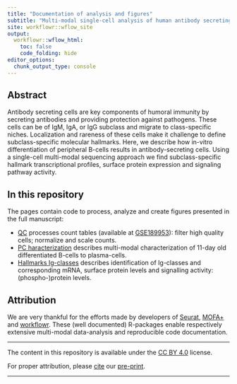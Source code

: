 ```yaml
---
title: "Documentation of analysis and figures"
subtitle: "Multi-modal single-cell analysis of human antibody secreting cells"
site: workflowr::wflow_site
output:
  workflowr::wflow_html:
    toc: false
    code_folding: hide
editor_options:
  chunk_output_type: console
---
```


## Abstract

Antibody secreting cells are key components of humoral immunity by secreting antibodies and providing protection against pathogens. These cells can be of IgM, IgA, or IgG subclass and migrate to class-specific niches. Localization and rareness of these cells make it challenge to define subclass-specific molecular hallmarks. Here, we describe how in-vitro differentiation of peripheral B-cells results in antibody-secreting cells. Using a single-cell multi-modal sequencing approach we find subclass-specific hallmark transcriptional profiles, surface protein expression and signaling pathway activity.

## In this repository

The pages contain code to process, analyze and create figures presented in the full manuscript:

* [QC](QC.html) processes count tables (available at [GSE189953](https://www.ncbi.nlm.nih.gov/geo/query/acc.cgi?acc=GSE189953)): filter high quality cells; normalize and scale counts.   
* [PC haracterization](cellstate.html) describes multi-modal characterization of 11-day old differentiated B-cells to plasma-cells.   
* [Hallmarks Ig-classes](hallmarks.html) describes identification of Ig-classes and corresponding mRNA, surface protein levels and signalling activity: (phospho-)protein levels.   


## Attribution


We are very thankful for the efforts made by developers of [Seurat](https://satijalab.org/seurat/index.html), [MOFA+](https://biofam.github.io/MOFA2/) and  [workflowr](https://github.com/jdblischak/workflowr). These (well documented) R-packages enable respectively extensive multi-modal data-analysis and reproducible code documentation. 

------ 

The content in this repository is available under the [CC BY 4.0](https://github.com/vanbuggenum/Multimodal-Plasmacell_manuscript/blob/master/LICENSE.md) license. 

For proper attribution, please [cite](https://github.com/vanbuggenum/Multimodal-Plasmacell_manuscript/blob/main/CITATION.bib) our [pre-print](https://www.biorxiv.org/content/10.1101/2022.03.31.486501v1).

------







